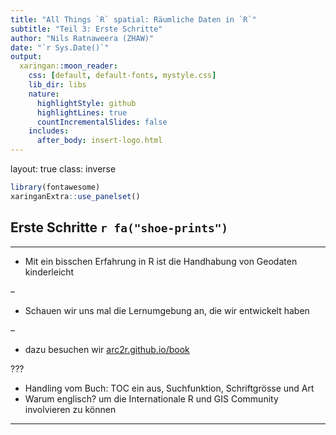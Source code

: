 ```yaml
---
title: "All Things `R` spatial: Räumliche Daten in `R`"
subtitle: "Teil 3: Erste Schritte"
author: "Nils Ratnaweera (ZHAW)"
date: "`r Sys.Date()`"
output:
  xaringan::moon_reader:
    css: [default, default-fonts, mystyle.css]
    lib_dir: libs
    nature:
      highlightStyle: github
      highlightLines: true
      countIncrementalSlides: false
    includes:
      after_body: insert-logo.html
---
```


layout: true
class: inverse

```r
library(fontawesome)
xaringanExtra::use_panelset()
```

## Erste Schritte `r fa("shoe-prints")`

---

- Mit ein bisschen Erfahrung in R ist die Handhabung von Geodaten kinderleicht

--

- Schauen wir uns mal die Lernumgebung an, die wir entwickelt haben

--

- dazu besuchen wir [arc2r.github.io/book](https://arc2r.github.io/book/)

???

- Handling vom Buch: TOC ein aus, Suchfunktion, Schriftgrösse und Art
- Warum englisch? um die Internationale R und GIS Community involvieren zu können 



---

